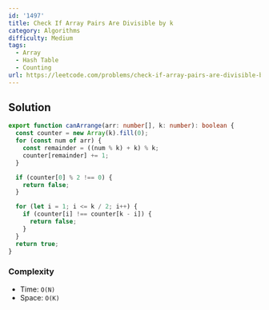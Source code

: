```yaml
---
id: '1497'
title: Check If Array Pairs Are Divisible by k
category: Algorithms
difficulty: Medium
tags:
  - Array
  - Hash Table
  - Counting
url: https://leetcode.com/problems/check-if-array-pairs-are-divisible-by-k
---
```


## Solution

```typescript showLineNumbers
export function canArrange(arr: number[], k: number): boolean {
  const counter = new Array(k).fill(0);
  for (const num of arr) {
    const remainder = ((num % k) + k) % k;
    counter[remainder] += 1;
  }

  if (counter[0] % 2 !== 0) {
    return false;
  }

  for (let i = 1; i <= k / 2; i++) {
    if (counter[i] !== counter[k - i]) {
      return false;
    }
  }
  return true;
}
```

### Complexity

- Time: `O(N)`
- Space: `O(K)`
